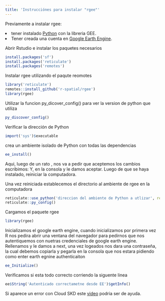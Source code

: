 ```yaml
---
title: 'Instrucciónes para instalar "rgee"'
---
```


Previamente a instalar rgee:

<li>tener instalado <a href='https://www.python.org/'>Python</a> con la libreria GEE.</li>

<li>Tener creada una cuenta en <a href='https://earthengine.google.com/' >Google Earth Engine</a>.</li>

Abrir Rstudio e instalar los paquetes necesarios

```r
install.packages('sf')
install.packages('reticulate')
install.packages('remotes')

```

Instalar rgee utilizando el paqute reomotes

```r
library('reticulate')
remotes::install_github('r-spatial/rgee')
library(rgee)
```

Utilizar la funcion py_dicover_config() para ver la version de python que utiliza

```r
py_discover_config()
```

Verificar la dirección de Python

```r
import('sys')$executable
```

crea un ambiente isolado de Python con todas las dependencias

```r
ee_install()
```

Aqui, luego de un rato , nos va a pedir que aceptemos los cambios escribimos: Y, en la consola y le damos aceptar. Luego de que se haya instalado, reiniciar la computadora.

Una vez reiniciada establecemos el directorio al ambiente de rgee en la computadora

```r
reticulate::use_python('direccion del ambiente de Python a utlizar', required = TRUE)
reticulate::py_config()
```

Cargamos el paquete rgee

```r
library(rgee)
```

Inicializamos el google earth engine, cuando inicializamos por primera vez R nos pedira abrir una ventana del navegador para pedirnos que nos autentiquemos con nuetras credenciales de google earth engine. Rellenamos y le damos a next, una vez logeados nos dara una contraseña, la cual debemos copiarla y pegarla en la consola que nos estara pidiendo como enter earth egnine authenticaiton

```r
ee_Initialize()
```

Verificamos si esta todo correcto corriendo la siguente linea

```r
ee$String('Autenticado correctametne desde EE')$getInfo()
```

Si aparece un error con Cloud SKD este <a href= 'https://www.youtube.com/watch?v=1-k6wNL2hlo&ab_channel=RicardoDalagnol'>video</a> podria ser de ayuda.
